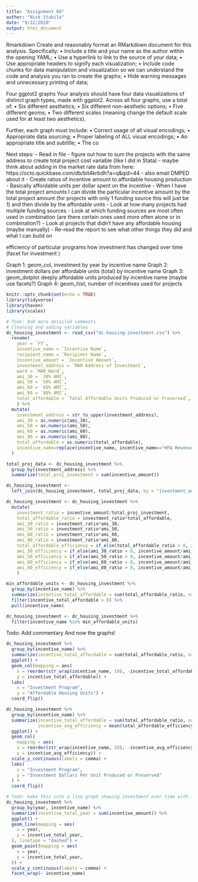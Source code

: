 ```yaml
---
title: "Assignment 04"
author: "Nick Stabile"
date: "9/22/2020"
output: html_document
---
```

Rmarkdown
Create and reasonably format an RMarkdown document for this analysis. Specifically:
• Include a title and your name as the author within the opening YAML;
• Use a hyperlink to link to the source of your data;
• Use appropriate headers to signify each visualization;
• Include code chunks for data manipulation and visualization so we can understand the code and analysis
you ran to create the graphs;
• Hide warning messages and unnecessary printing of data;

Four ggplot2 graphs
Your analysis should have four data visualizations of distinct graph types, made with ggplot2. Across all four graphs, use a total of:
• Six different aesthetics;
• Six different non-aesthetic options;
• Five different geoms;
• Two different scales (meaning change the default scale used for at least two aesthetics).

Further, each graph must include:
• Correct usage of all visual encodings;
• Appropriate data sourcing;
• Proper labeling of ALL visual encodings;
• An appropriate title and subtitle;
• The co

Next steps:
- Read in file
- figure out how to sum the projects with the same address to create total project cost variable (like I did in Stata)
- maybe think about adding in the market rate data from here: https://octo.quickbase.com/db/bit4krbdh?a=q&qid=44
  - also email DMPED about it
- Create ratios of incentive amount to affordable housing production
  - Basically affordable units per dollar spent on the incentive
  - When I have the total project amounts I can divide the particular incentive amount by the total     project amount (for projects with only 1 funding source this will just be 1) and then divide by the affordable units 
- Look at how many projects had multiple funding sources
- Look at which funding sources are most often used in combination (are there certain ones used more often alone or in combination?)
- Look at projects that didn't have any affordable housing (maybe manually)
- Re-read the report to see what other things they did and what I can build on

efficiency of particular programs
how investment has changed over time (facet for investment )


Graph 1: geom_col, investment by year by incentive name
Graph 2: investment dollars per affordable units (total) by incentive name
Graph 3: geom_dotplot deeply affordable units produced by incentive name (maybe use facets?)
Graph 4: geom_hist, number of incentives used for projects


```r
knitr::opts_chunk$set(echo = TRUE)
library(tidyverse)
library(haven)
library(scales)
```

```r

# Todo: Add more detailed comments
# Cleaning and adding variables 
dc_housing_investment <- read_csv("dc-housing-investment.csv") %>% 
  rename(
    year = `FY`,
    incentive_name = `Incentive Name`,
    recipient_name = `Recipient Name`,
    incentive_amount = `Incentive Amount`, 
    investment_address = `MAR Address of Investment`,
    ward = `MAR_Ward`,
    ami_30 = `30% AMI`,
    ami_50 = `50% AMI`,
    ami_60 = `60% AMI`,
    ami_80 = `80% AMI`,
    total_affordable = `Total Affordable Units Produced or Preserved`,
    ) %>% 
  mutate(
    investment_address = str_to_upper(investment_address),
    ami_30 = as.numeric(ami_30),
    ami_50 = as.numeric(ami_50),
    ami_60 = as.numeric(ami_60),
    ami_80 = as.numeric(ami_80),
    total_affordable = as.numeric(total_affordable),
    incentive_name=replace(incentive_name, incentive_name=="HFA Revenue Bond Issuance", "HFA Revenue Bond")
  )

total_proj_data <- dc_housing_investment %>% 
  group_by(investment_address) %>% 
  summarize(total_proj_investment = sum(incentive_amount))

dc_housing_investment <- 
  left_join(dc_housing_investment, total_proj_data, by = "investment_address")

dc_housing_investment <- dc_housing_investment %>% 
  mutate(
    investment_ratio = incentive_amount/total_proj_investment,
    total_affordable_ratio = investment_ratio*total_affordable,
    ami_30_ratio = investment_ratio*ami_30,
    ami_50_ratio = investment_ratio*ami_50,
    ami_60_ratio = investment_ratio*ami_60,
    ami_80_ratio = investment_ratio*ami_80,
    total_affordable_efficiency = if_else(total_affordable_ratio > 0, incentive_amount/total_affordable_ratio, 0),
    ami_30_efficiency = if_else(ami_30_ratio > 0, incentive_amount/ami_30_ratio, 0),
    ami_50_efficiency = if_else(ami_50_ratio > 0, incentive_amount/ami_50_ratio, 0),
    ami_60_efficiency = if_else(ami_60_ratio > 0, incentive_amount/ami_60_ratio, 0),
    ami_80_efficiency = if_else(ami_80_ratio > 0, incentive_amount/ami_80_ratio, 0),
    )

min_affordable_units <- dc_housing_investment %>% 
  group_by(incentive_name) %>% 
  summarize(incentive_total_affordable = sum(total_affordable_ratio, na.rm = TRUE)) %>% 
  filter(incentive_total_affordable > 0) %>% 
  pull(incentive_name)

dc_housing_investment <- dc_housing_investment %>% 
  filter(incentive_name %in% min_affordable_units)

```

Todo: Add commentary
And now the graphs!

```r

dc_housing_investment %>% 
  group_by(incentive_name) %>% 
  summarize(incentive_total_affordable = sum(total_affordable_ratio, na.rm = TRUE)) %>%
  ggplot() +
  geom_col(mapping = aes(
    x = reorder(str_wrap(incentive_name, 10), -incentive_total_affordable), 
    y = incentive_total_affordable)) +
  labs(
    x = "Investment Program",
    y = "Affordable Housing Units") + 
  coord_flip()

dc_housing_investment %>% 
  group_by(incentive_name) %>% 
  summarize(incentive_total_affordable = sum(total_affordable_ratio, na.rm = TRUE),
            incentive_avg_efficiency = mean(total_affordable_efficiency, na.rm = TRUE)) %>%
  ggplot() +
  geom_col(
    mapping = aes(
    x = reorder(str_wrap(incentive_name, 20), -incentive_avg_efficiency), 
    y = incentive_avg_efficiency)) +
  scale_y_continuous(labels = comma) +
  labs(
    x = "Investment Program",
    y = "Investment Dollars Per Unit Produced or Preserved"
  ) + 
  coord_flip()

# Todo: make this into a line graph showing investment over time with facets for each program
dc_housing_investment %>% 
  group_by(year, incentive_name) %>% 
  summarize(incentive_total_year = sum(incentive_amount)) %>% 
  ggplot() +
  geom_line(mapping = aes(
    x = year, 
    y = incentive_total_year,
  ), linetype = "dashed") +
  geom_point(mapping = aes(
    x = year, 
    y = incentive_total_year,
  )) +
  scale_y_continuous(labels = comma) +
  facet_wrap(~ incentive_name)

```
